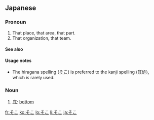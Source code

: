 ==Japanese==
===Pronoun===
{{ja-pos|h|pronoun|kanji=其処|rom=soko}}
# That place, that area, that part.
# That organization, that team.

====See also====
{{Japanese demonstratives}}

====Usage notes====
*The hiragana spelling ([[そこ]]) is preferred to the kanji spelling ([[其処]]), which is rarely used.

===Noun===
{{ja-noun|h|rom=soko}}
# [[底]]: [[bottom]]

[[fr:そこ]]
[[ko:そこ]]
[[lo:そこ]]
[[li:そこ]]
[[ja:そこ]]